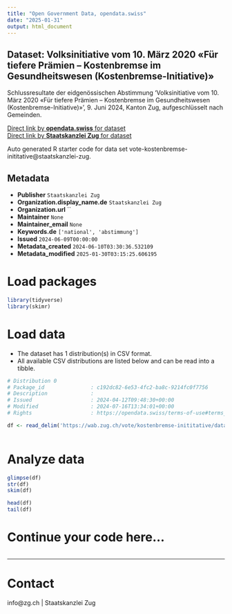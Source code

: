 ```yaml
---
title: "Open Government Data, opendata.swiss"
date: "2025-01-31"
output: html_document
---
```


## Dataset: Volksinitiative vom 10. März 2020 «Für tiefere Prämien – Kostenbremse im Gesundheitswesen (Kostenbremse-Initiative)»

Schlussresultate der eidgenössischen Abstimmung 'Volksinitiative vom 10. März 2020 «Für tiefere Prämien – Kostenbremse im Gesundheitswesen (Kostenbremse-Initiative)»', 9. Juni 2024, Kanton Zug, aufgeschlüsselt nach Gemeinden.

[Direct link by **opendata.swiss** for dataset](https://opendata.swiss/de/dataset/volksinitiative-vom-10-marz-2020-fur-tiefere-pramien-kostenbremse-im-gesundheitswesen-kostenbre)<br>
[Direct link by **Staatskanzlei Zug** for dataset](https://wab.zug.ch/vote/kostenbremse-inititative/data)

Auto generated R starter code for data set vote-kostenbremse-inititative@staatskanzlei-zug.

## Metadata

- **Publisher** `Staatskanzlei Zug`
- **Organization.display_name.de** `Staatskanzlei Zug`
- **Organization.url** ``
- **Maintainer** `None`
- **Maintainer_email** `None`
- **Keywords.de** `['national', 'abstimmung']`
- **Issued** `2024-06-09T00:00:00`
- **Metadata_created** `2024-06-10T03:30:36.532109`
- **Metadata_modified** `2025-01-30T03:15:25.606195`


# Load packages

```r

library(tidyverse)
library(skimr)

```

# Load data

-   The dataset has 1 distribution(s) in CSV format.
-   All available CSV distributions are listed below and can be read into a tibble.

```r

# Distribution 0
# Package_id               : c192dc82-6e53-4fc2-ba8c-9214fc0f7756
# Description              : 
# Issued                   : 2024-04-12T09:48:30+00:00
# Modified                 : 2024-07-16T13:34:01+00:00
# Rights                   : https://opendata.swiss/terms-of-use#terms_by

df <- read_delim('https://wab.zug.ch/vote/kostenbremse-inititative/data-csv')



```

# Analyze data

```r

glimpse(df)
str(df)
skim(df)

head(df)
tail(df)

```

# Continue your code here...

```r

```

------------------------------------------------------------------------

# Contact

info@zg.ch | Staatskanzlei Zug
